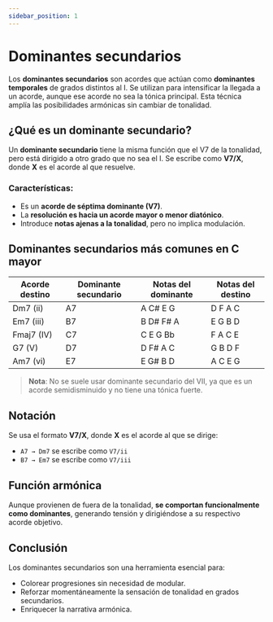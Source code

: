```yaml
---
sidebar_position: 1
---
```


# Dominantes secundarios

Los **dominantes secundarios** son acordes que actúan como **dominantes temporales** de grados distintos al I. Se utilizan para intensificar la llegada a un acorde, aunque ese acorde no sea la tónica principal. Esta técnica amplía las posibilidades armónicas sin cambiar de tonalidad.

## ¿Qué es un dominante secundario?

Un **dominante secundario** tiene la misma función que el V7 de la tonalidad, pero está dirigido a otro grado que no sea el I. Se escribe como **V7/X**, donde **X** es el acorde al que resuelve.

### Características:

- Es un **acorde de séptima dominante (V7)**.
- La **resolución es hacia un acorde mayor o menor diatónico**.
- Introduce **notas ajenas a la tonalidad**, pero no implica modulación.

## Dominantes secundarios más comunes en C mayor

| Acorde destino | Dominante secundario | Notas del dominante | Notas del destino |
| -------------- | -------------------- | ------------------- | ----------------- |
| Dm7 (ii)       | A7                   | A C# E G            | D F A C           |
| Em7 (iii)      | B7                   | B D# F# A           | E G B D           |
| Fmaj7 (IV)     | C7                   | C E G Bb            | F A C E           |
| G7 (V)         | D7                   | D F# A C            | G B D F           |
| Am7 (vi)       | E7                   | E G# B D            | A C E G           |

> **Nota**: No se suele usar dominante secundario del VII, ya que es un acorde semidisminuido y no tiene una tónica fuerte.

## Notación

Se usa el formato **V7/X**, donde **X** es el acorde al que se dirige:

- `A7 → Dm7` se escribe como `V7/ii`
- `B7 → Em7` se escribe como `V7/iii`

## Función armónica

Aunque provienen de fuera de la tonalidad, **se comportan funcionalmente como dominantes**, generando tensión y dirigiéndose a su respectivo acorde objetivo.

## Conclusión

Los dominantes secundarios son una herramienta esencial para:

- Colorear progresiones sin necesidad de modular.
- Reforzar momentáneamente la sensación de tonalidad en grados secundarios.
- Enriquecer la narrativa armónica.
